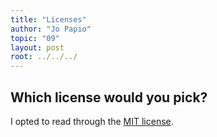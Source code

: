 ```yaml
---
title: "Licenses"
author: "Jo Papio"
topic: "09"
layout: post
root: ../../../
---
```


## Which license would you pick?

I opted to read through the [MIT license](https://www.r-project.org/Licenses/MIT). 


